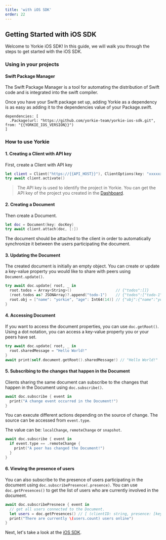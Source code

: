 ```yaml
---
title: 'with iOS SDK'
order: 22
---
```


## Getting Started with iOS SDK

Welcome to Yorkie iOS SDK! In this guide, we will walk you through the steps to get started with the iOS SDK.

### Using in your projects

#### Swift Package Manager
The Swift Package Manager is a tool for automating the distribution of Swift code and is integrated into the swift compiler.

Once you have your Swift package set up, adding Yorkie as a dependency is as easy as adding it to the dependencies value of your Package.swift.

```
dependencies: [
  .Package(url: "https://github.com/yorkie-team/yorkie-ios-sdk.git", from: "{{YORKIE_IOS_VERSION}}")
]
```

### How to use Yorkie

#### 1. Creating a Client with API key

First, create a Client with API key

```swift
let client = Client("https://{{API_HOST}}"), ClientOptions(key: "xxxxxxxxxxxxxxxxxxxx"))
try await client.activate()
```

> The API key is used to identify the project in Yorkie. You can get the API key of the project you created in the [Dashboard]({{DASHBOARD_PATH}}).

#### 2. Creating a Document

Then create a Document.

```swift
let doc = Document(key: docKey)
try await client.attach(doc, [:])
```

The document should be attached to the client in order to automatically synchronize it between the users participating the document.

#### 3. Updating the Document

The created document is initially an empty object. You can create or update a key-value property you would like to share with peers using `Document.update()`.

```swift
try await doc.update{ root, _ in
  root.todos = Array<String>()                    // {"todos":[]}
  (root.todos as? JSONArray)?.append("todo-1")    // {"todos":["todo-1"]}
  root.obj = ["name": "yorkie", "age": Int64(14)] // {"obj":{"name":"yorkie","age":14},"todos":["todo-1"]}
}
```

#### 4. Accessing Document

If you want to access the document properties, you can use `doc.getRoot()`. Using a dot notation, you can access a key-value property you or your peers have set.

```swift
try await doc.update{ root, _ in
  root.sharedMessage = "Hello World!"
}
await print(self.document.getRoot().sharedMessage!) // "Hello World!"
```

#### 5. Subscribing to the changes that happen in the Document

Clients sharing the same document can subscribe to the changes that happen in the Document using `doc.subscribe()`.

```swift
await doc.subscribe { event in
  print("A change event occurred in the Document!")
}
```

You can execute different actions depending on the source of change. The source can be accessed from `event.type`.

The value can be: `localChange`, `remoteChange` or `snapshot`.

```swift
await doc.subscribe { event in
  if event.type == .remoteChange {
    print("A peer has changed the Document!")
  }
}
```

#### 6. Viewing the presence of users

You can also subscribe to the presence of users participating in the document using `doc.subscribePresence(.presence)`. 
You can use `doc.getPresences()` to get the list of users who are currently involved in the document.

```swift
await doc.subscribePresnece { event in 
  // get all users connected to the Document.
  let users = doc.getPresences() // [ (clientID: string, presence: [key: value]), ... ]
  print("There are currently \(users.count) users online")
}
```

Next, let's take a look at the [iOS SDK](/docs/ios-sdk).

